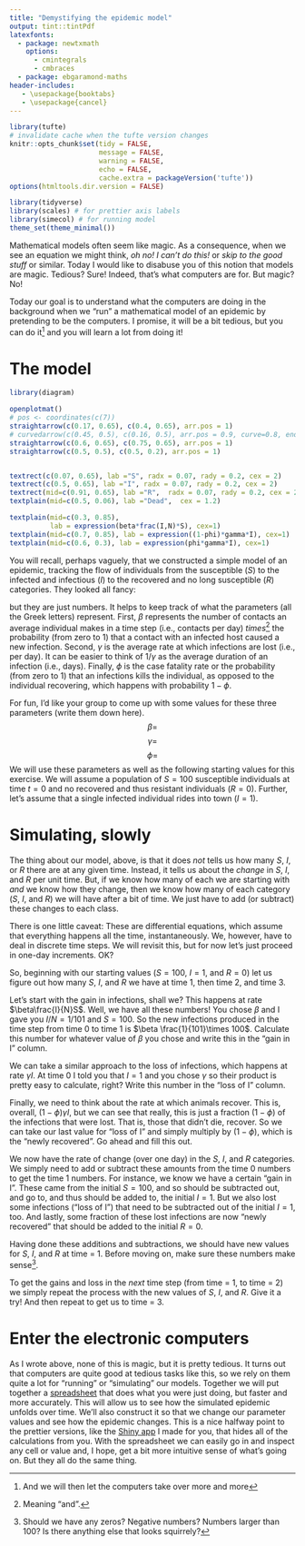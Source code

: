 ```yaml
---
title: "Demystifying the epidemic model"
output: tint::tintPdf
latexfonts:
  - package: newtxmath
    options: 
      - cmintegrals
      - cmbraces
  - package: ebgaramond-maths
header-includes:
   - \usepackage{booktabs}
   - \usepackage{cancel}
---
```


```r
library(tufte)
# invalidate cache when the tufte version changes
knitr::opts_chunk$set(tidy = FALSE, 
                      message = FALSE, 
                      warning = FALSE,
                      echo = FALSE,
                      cache.extra = packageVersion('tufte'))
options(htmltools.dir.version = FALSE)
```

```r
library(tidyverse)
library(scales) # for prettier axis labels
library(simecol) # for running model 
theme_set(theme_minimal())
```

Mathematical models often seem like magic. As a consequence, when we see an equation we might think, _oh no! I can't do this!_ or _skip to the good stuff_ or similar. Today I would like to disabuse you of this notion that models are magic. Tedious? Sure! Indeed, that's what computers are for. But magic? No!

Today our goal is to understand what the computers are doing in the background when we "run" a mathematical model of an epidemic by pretending to be the computers. I promise, it will be a bit tedious, but you can do it^[And we will then let the computers take over more and more] and you will learn a lot from doing it!

# The model


```r
library(diagram)

openplotmat()
# pos <- coordinates(c(7))
straightarrow(c(0.17, 0.65), c(0.4, 0.65), arr.pos = 1)
# curvedarrow(c(0.45, 0.5), c(0.16, 0.5), arr.pos = 0.9, curve=0.8, endhead = TRUE)
straightarrow(c(0.6, 0.65), c(0.75, 0.65), arr.pos = 1)
straightarrow(c(0.5, 0.5), c(0.5, 0.2), arr.pos = 1)


textrect(c(0.07, 0.65), lab ="S", radx = 0.07, rady = 0.2, cex = 2)
textrect(c(0.5, 0.65), lab ="I", radx = 0.07, rady = 0.2, cex = 2)
textrect(mid=c(0.91, 0.65), lab ="R",  radx = 0.07, rady = 0.2, cex = 2)
textplain(mid=c(0.5, 0.06), lab ="Dead",  cex = 1.2)

textplain(mid=c(0.3, 0.85), 
          lab = expression(beta*frac(I,N)*S), cex=1)
textplain(mid=c(0.7, 0.85), lab = expression((1-phi)*gamma*I), cex=1)
textplain(mid=c(0.6, 0.3), lab = expression(phi*gamma*I), cex=1)
```


You will recall, perhaps vaguely, that we constructed a simple model of an epidemic, tracking the flow of individuals from the susceptible ($S$) to the infected and infectious ($I$) to the recovered and no long susceptible ($R$) categories. They looked all fancy:

\begin{equation*}
\begin{aligned}
\frac{dS}{dt} &= -\beta\frac{I}{N}S \\
\frac{dI}{dt} &= +\beta\frac{I}{N}S -  \gamma I \\
\frac{dR}{dt} &= + (1-\phi) \gamma I \\
\end{aligned}
\end{equation*}

but they are just numbers. It helps to keep track of what the parameters (all the Greek letters) represent. First, $\beta$ represents the number of contacts an average individual makes in a time step (i.e., contacts per day) _times_^[Meaning "and".] the probability (from zero to 1) that a contact with an infected host caused a new infection. Second, $\gamma$ is the average rate at which infections are lost (i.e., per day). It can be easier to think of $1/\gamma$ as the average duration of an infection (i.e., days). Finally, $\phi$ is the case fatality rate or the probability (from zero to 1) that an infections kills the individual, as opposed to the individual recovering, which happens with probability $1-\phi$. 

For fun, I'd like your group to come up with some values for these three parameters (write them down here).
$$
\beta = 
$$
$$
\gamma = 
$$
$$
\phi = 
$$
We will use these parameters as well as the following starting values for this exercise. We will assume a population of $S=100$ susceptible individuals at time $t=0$ and no recovered and thus resistant individuals ($R=0$). Further, let's assume that a single infected individual rides into town ($I=1$). 

# Simulating, slowly

The thing about our model, above, is that it does _not_ tells us how many $S$, $I$, or $R$ there are at any given time. Instead, it tells us about the _change_ in $S$, $I$, and $R$ per unit time. But, if we know how many of each we are starting with _and_ we know how they change, then we know how many of each category ($S$, $I$, and $R$) we will have after a bit of time. We just have to add (or subtract) these changes to each class. 

There is one little caveat: These are differential equations, which assume that everything happens all the time, instantaneously. We, however, have to deal in discrete time steps. We will revisit this, but for now let's just proceed in one-day increments. OK?

So, beginning with our starting values ($S=100$, $I=1$, and $R=0$) let us figure out how many $S$, $I$, and $R$ we have at time 1, then time 2, and time 3. 

\begin{table}[]
\begin{tabular}{lllllllll}
Time & S   & I & R &  & I/N   & gain in I & loss of I & newly recovered \\
0    & 100 & 1 & 0 &  & 1/101 &           &           &                 \\
1    &     &   &   &  &       &           &           &                 \\
2    &     &   &   &  &       &           &           &                 \\
3    &     &   &   &  &       &           &           &                 \\
     &     &   &   &  &       &           &           &                
\end{tabular}
\end{table}


Let's start with the gain in infections, shall we? This happens at rate $\beta\frac{I}{N}S$. Well, we have all these numbers! You chose $\beta$ and I gave you $I/N = 1/101$ and $S=100$. So the new infections produced in the time step from time 0 to time 1 is $\beta \frac{1}{101}\times 100$. Calculate this number for whatever value of $\beta$ you chose and write this in the "gain in I" column. 

We can take a similar approach to the loss of infections, which happens at rate $\gamma I$. At time 0 I told you that $I=1$ and you chose $\gamma$ so their product is pretty easy to calculate, right? Write this number in the "loss of I" column. 

Finally, we need to think about the rate at which animals recover. This is, overall, $(1-\phi) \gamma I$, but we can see that really, this is just a fraction $(1-\phi)$ of the infections that were lost. That is, those that didn't die, recover. So we can take our last value for "loss of I" and simply multiply by $(1-\phi)$, which is the "newly recovered". Go ahead and fill this out. 

We now have the rate of change (over one day) in the $S$, $I$, and $R$ categories. We simply need to add or subtract these amounts from the time 0 numbers to get the time 1 numbers. For instance, we know we have a certain "gain in I". These came from the initial $S=100$, and so should be subtracted out, and go to, and thus should be added to, the initial $I=1$. But we also lost some infections ("loss of I") that need to be subtracted out of the initial $I=1$, too. And lastly, some fraction of these lost infections are now "newly recovered" that should be added to the initial $R=0$. 

Having done these additions and subtractions, we should have new values for $S$, $I$, and $R$ at time = 1. Before moving on, make sure these numbers make sense^[Should we have any zeros? Negative numbers? Numbers larger than 100? Is there anything else that looks squirrely?].

To get the gains and loss in the _next_ time step (from time = 1, to time = 2) we simply repeat the process with the new values of $S$, $I$, and $R$. Give it a try! And then repeat to get us to time = 3.

# Enter the electronic computers

As I wrote above, none of this is magic, but it is pretty tedious. It turns out that computers are quite good at tedious tasks like this, so we rely on them quite a lot for "running" or "simulating" our models. Together we will put together a [spreadsheet](https://docs.google.com/spreadsheets/d/1iEgKQ2lFbiumkHwNDIYq1V3DAHsFb8qk4RWx3TTwCw0/edit#gid=0) that does what you were just doing, but faster and more accurately. This will allow us to see how the simulated epidemic unfolds over time. We'll also construct it so that we change our parameter values and see how the epidemic changes. This is a nice halfway point to the prettier versions, like the [Shiny app](https://brunnerlab.shinyapps.io/SIRmodels/) I made for you, that hides all of the calculations from you. With the spreadsheet we can easily go in and inspect any cell or value and, I hope, get a bit more intuitive sense of what's going on. But they all do the same thing. 
